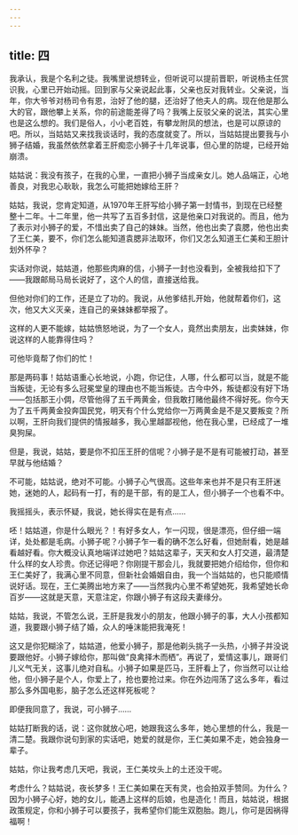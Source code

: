 ```yaml
---
---
---
```

title: 四
---




我承认，我是个名利之徒。我嘴里说想转业，但听说可以提前晋职，听说杨主任赏识我，心里已开始动摇。回到家与父亲说起此事，父亲也反对我转业。父亲说，当年，你大爷爷对杨司令有恩，治好了他的腿，还治好了他夫人的病。现在他是那么大的官，跟他攀上关系，你的前途能差得了吗？我嘴上反驳父亲的说法，其实心里也是这么想的。我们是俗人，小小老百姓，有攀龙附凤的想法，也是可以原谅的吧。所以，当姑姑又来找我谈话时，我的态度就变了。所以，当姑姑提出要我与小狮子结婚，我虽然依然拿着王肝痴恋小狮子十几年说事，但心里的防堤，已经开始崩溃。

姑姑说：我没有孩子，在我的心里，一直把小狮子当成亲女儿。她人品端正，心地善良，对我忠心耿耿，我怎么可能把她嫁给王肝？

姑姑，我说，您肯定知道，从1970年王肝写给小狮子第一封情书，到现在已经整整十二年。十二年里，他一共写了五百多封信，这是他亲口对我说的。而且，他为了表示对小狮子的爱，不惜出卖了自己的妹妹。当然，他也出卖了袁腮，他也出卖了王仁美，要不，你们怎么能知道袁腮非法取环，你们又怎么知道王仁美和王胆计划外怀孕？

实话对你说，姑姑道，他那些肉麻的信，小狮子一封也没看到，全被我给扣下了——我跟邮局马局长说好了，这个人的信，直接送给我。

但他对你们的工作，还是立了功的。我说，从他爹结扎开始，他就帮着你们，这次，他又大义灭亲，连自己的亲妹妹都举报了。

这样的人更不能嫁，姑姑愤怒地说，为了一个女人，竟然出卖朋友，出卖妹妹，你说这样的人能靠得住吗？

可他毕竟帮了你们的忙！

那是两码事！姑姑语重心长地说，小跑，你记住，人哪，什么都可以当，就是不能当叛徒，无论有多么冠冕堂皇的理由也不能当叛徒。古今中外，叛徒都没有好下场——包括那王小倜，尽管他得了五千两黄金，但我敢打赌他最终不得好死。你今天为了五千两黄金投奔国民党，明天有个什么党给你一万两黄金是不是又要叛变？所以啊，王肝向我们提供的情报越多，我心里越鄙视他，他在我心里，已经成了一堆臭狗屎。

但是，我说，姑姑，要是你不扣压王肝的信呢？小狮子是不是有可能被打动，甚至早就与他结婚？

不可能，姑姑说，绝对不可能。小狮子心气很高。这些年来也并不是只有王肝迷她，迷她的人，起码有一打，有的是干部，有的是工人，但小狮子一个也看不中。

我摇摇头，表示怀疑，我说，她长得实在是有点……

呸！姑姑道，你是什么眼光？！有好多女人，乍一闪现，很是漂亮，但仔细一端详，处处都是毛病。小狮子呢？小狮子乍一看的确不怎么好看，但她耐看，她是越看越好看。你大概没认真地端详过她吧？姑姑这辈子，天天和女人打交道，最清楚什么样的女人珍贵。你还记得吧？你刚提干那会儿，我就要把她介绍给你，但你和王仁美好了，我满心里不同意，但新社会婚姻自由，我一个当姑姑的，也只能顺情说好话。现在，王仁美腾出地方来了——当然我内心里不希望她死，我希望她长命百岁——这就是天意，天意注定，你跟小狮子有这段夫妻缘分。

姑姑，我说，不管怎么说，王肝是我发小的朋友，他跟小狮子的事，大人小孩都知道，我要跟小狮子结了婚，众人的唾沫能把我淹死！

这又是你犯糊涂了，姑姑道，他爱小狮子，那是他剃头挑子一头热，小狮子并没说要跟他好。小狮子嫁给你，那叫做“良禽择木而栖”。再说了，爱情这事儿，跟哥们儿义气无关，这事儿绝对自私。小狮子如果是匹马，王肝看上了，你当然可以让给他，但小狮子是个人，你爱上了，抢也要抢过来。你在外边闯荡了这么多年，看过那么多外国电影，脑子怎么还这样死板呢？

即便我同意了，我说，可小狮子……

姑姑打断我的话，说：这你就放心吧，她跟我这么多年，她心里想的什么，我是一清二楚。我跟你说句到家的实话吧，她爱的就是你，王仁美如果不走，她会独身一辈子。

姑姑，你让我考虑几天吧，我说，王仁美坟头上的土还没干呢。

考虑什么？姑姑说，夜长梦多！王仁美如果在天有灵，也会拍双手赞同。为什么？因为小狮子心好，她的女儿，能遇上这样的后娘，也是造化！而且，姑姑说，根据政策规定，你和小狮子可以要孩子，我希望你们能生双胞胎。跑儿，你可是因祸得福啊！